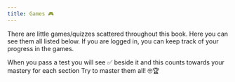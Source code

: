 ```yaml
---
title: Games 🎮
---
```



There are little games/quizzes scattered throughout this book. Here you can see them all listed below. If you are <Link to="/account">logged in</Link>, you can keep track of your progress in the games.

When you pass a test you will see ✅ beside it and this counts towards your mastery for each section Try to master them all! 🤓🏆


<GamesBrowser />